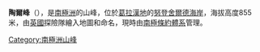 {{unreferenced|time=2014-01-02T17:21:49+00:00}}
{{coord|64|23|S|59|9|W|display=title}}

'''陶爾峰'''（{{lang-en|Tower Peak}}），是[[南極洲|南極洲]]的山峰，位於[[葛拉漢地|葛拉漢地]]的[[努登舍爾德海岸|努登舍爾德海岸]]，海拔高度855米，由[[英國|英國]]探險隊繪入地圖和命名，現時由[[南極條約體系|南極條約體系]]管理。

{{DEFAULTSORT:Tower Peak}}
[[Category:南極洲山峰|Category:南極洲山峰]]


{{NordenskjöldCoast-geo-stub}}